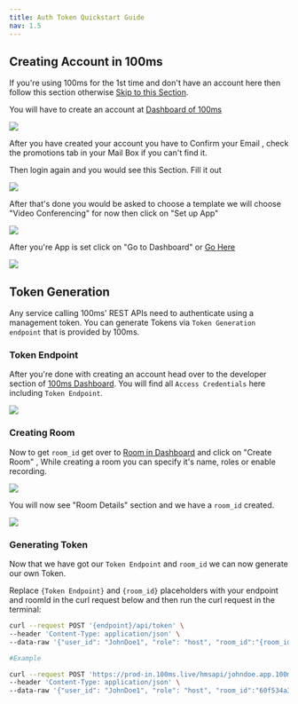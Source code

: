 ```yaml
---
title: Auth Token Quickstart Guide
nav: 1.5
---
```


## Creating Account in 100ms

If you're using 100ms for the 1st time and don't have an account here then follow this section otherwise [Skip to this Section](#token-generation).

You will have to create an account at [Dashboard of 100ms](https://dashboard.100ms.live/)

<Image src="/guides/token/create-account.png" width={2880} height={1584} />

After you have created your account you have to Confirm your Email , check the promotions tab in your Mail Box if you can't find it.

Then login again and you would see this Section. Fill it out

<Image src="/guides/token/build-app.png" width={2872} height={1580} />

After that's done you would be asked to choose a template we will choose "Video Conferencing" for now then click on "Set up App"

<Image src="/guides/token/template.png" width={2880} height={1580} />

After you're App is set click on "Go to Dashboard" or [Go Here](https://dashboard.100ms.live/dashboard)

<Image src="/guides/token/go-to-dashboard.png" width={1920} height={1055} />

## Token Generation

Any service calling 100ms' REST APIs need to authenticate using a management token. You can generate Tokens via `Token Generation endpoint` that is provided by 100ms.

### Token Endpoint

After you're done with creating an account head over to the developer section of [100ms Dashboard](https://dashboard.100ms.live/developer). You will find all `Access Credentials` here including `Token Endpoint`.

<Image src="/guides/token/credential.png" width={1920} height={1080} />

### Creating Room

Now to get `room_id` get over to [Room in Dashboard](https://dashboard.100ms.live/rooms) and click on "Create Room" , While creating a room you can specify it's name, roles or enable recording.

<Image src="/guides/token/create-room.png" width={1920} height={1080} />

You will now see "Room Details" section and we have a `room_id` created.

<Image src="/guides/token/room-id.png" width={1920} height={1080} />

### Generating Token

Now that we have got our `Token Endpoint` and `room_id` we can now generate our own Token.

Replace `{Token Endpoint}` and `{room_id}` placeholders with your endpoint and roomId in the curl request below and then run the curl request in the terminal:


```bash
curl --request POST '{endpoint}/api/token' \
--header 'Content-Type: application/json' \
--data-raw '{"user_id": "JohnDoe1", "role": "host", "room_id":"{room_id}"}'

#Example

curl --request POST 'https://prod-in.100ms.live/hmsapi/johndoe.app.100ms.live/api/token' \
--header 'Content-Type: application/json' \
--data-raw '{"user_id": "JohnDoe1", "role": "host", "room_id":"60f534a3533226920b256128"}'
```